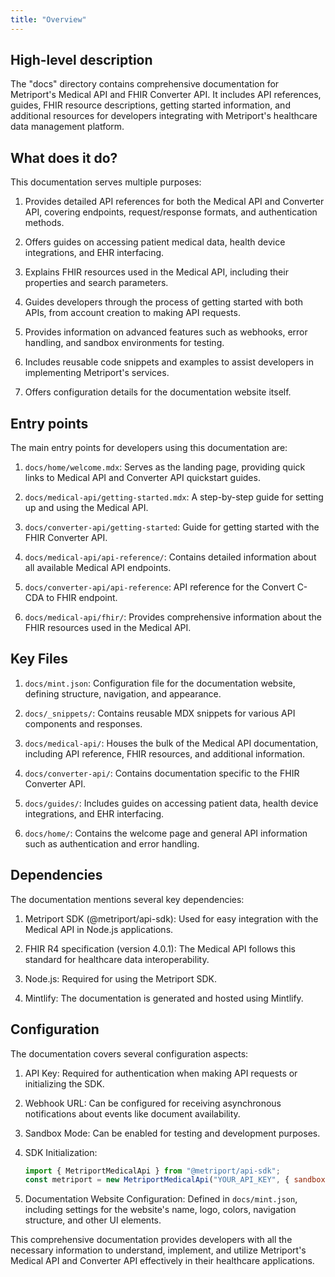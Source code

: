 ```yaml
---
title: "Overview"
---
```


## High-level description

The "docs" directory contains comprehensive documentation for Metriport's Medical API and FHIR Converter API. It includes API references, guides, FHIR resource descriptions, getting started information, and additional resources for developers integrating with Metriport's healthcare data management platform.

## What does it do?

This documentation serves multiple purposes:

1. Provides detailed API references for both the Medical API and Converter API, covering endpoints, request/response formats, and authentication methods.

2. Offers guides on accessing patient medical data, health device integrations, and EHR interfacing.

3. Explains FHIR resources used in the Medical API, including their properties and search parameters.

4. Guides developers through the process of getting started with both APIs, from account creation to making API requests.

5. Provides information on advanced features such as webhooks, error handling, and sandbox environments for testing.

6. Includes reusable code snippets and examples to assist developers in implementing Metriport's services.

7. Offers configuration details for the documentation website itself.

## Entry points

The main entry points for developers using this documentation are:

1. `docs/home/welcome.mdx`: Serves as the landing page, providing quick links to Medical API and Converter API quickstart guides.

2. `docs/medical-api/getting-started.mdx`: A step-by-step guide for setting up and using the Medical API.

3. `docs/converter-api/getting-started`: Guide for getting started with the FHIR Converter API.

4. `docs/medical-api/api-reference/`: Contains detailed information about all available Medical API endpoints.

5. `docs/converter-api/api-reference`: API reference for the Convert C-CDA to FHIR endpoint.

6. `docs/medical-api/fhir/`: Provides comprehensive information about the FHIR resources used in the Medical API.

## Key Files

1. `docs/mint.json`: Configuration file for the documentation website, defining structure, navigation, and appearance.

2. `docs/_snippets/`: Contains reusable MDX snippets for various API components and responses.

3. `docs/medical-api/`: Houses the bulk of the Medical API documentation, including API reference, FHIR resources, and additional information.

4. `docs/converter-api/`: Contains documentation specific to the FHIR Converter API.

5. `docs/guides/`: Includes guides on accessing patient data, health device integrations, and EHR interfacing.

6. `docs/home/`: Contains the welcome page and general API information such as authentication and error handling.

## Dependencies

The documentation mentions several key dependencies:

1. Metriport SDK (@metriport/api-sdk): Used for easy integration with the Medical API in Node.js applications.

2. FHIR R4 specification (version 4.0.1): The Medical API follows this standard for healthcare data interoperability.

3. Node.js: Required for using the Metriport SDK.

4. Mintlify: The documentation is generated and hosted using Mintlify.

## Configuration

The documentation covers several configuration aspects:

1. API Key: Required for authentication when making API requests or initializing the SDK.

2. Webhook URL: Can be configured for receiving asynchronous notifications about events like document availability.

3. Sandbox Mode: Can be enabled for testing and development purposes.

4. SDK Initialization:
   ```javascript
   import { MetriportMedicalApi } from "@metriport/api-sdk";
   const metriport = new MetriportMedicalApi("YOUR_API_KEY", { sandbox: true });
   ```

5. Documentation Website Configuration: Defined in `docs/mint.json`, including settings for the website's name, logo, colors, navigation structure, and other UI elements.

This comprehensive documentation provides developers with all the necessary information to understand, implement, and utilize Metriport's Medical API and Converter API effectively in their healthcare applications.